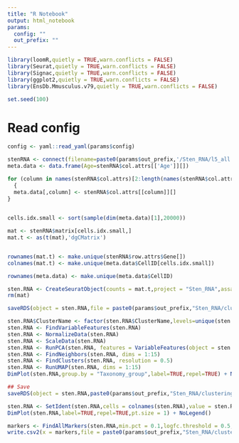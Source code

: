 ```yaml
---
title: "R Notebook"
output: html_notebook
params:
  config: ""
  out_prefix: ""
---
```




```r
library(loomR,quietly = TRUE,warn.conflicts = FALSE)
library(Seurat,quietly = TRUE,warn.conflicts = FALSE)
library(Signac,quietly = TRUE,warn.conflicts = FALSE)
library(ggplot2,quietly = TRUE,warn.conflicts = FALSE)
library(EnsDb.Mmusculus.v79,quietly = TRUE,warn.conflicts = FALSE)

set.seed(100)
```


# Read config

```r
config <- yaml::read_yaml(params$config)
```

```r
stenRNA <- connect(filename=paste0(params$out_prefix,'/Sten_RNA/l5_all.loom'),mode='r+')
meta.data <- data.frame(Age=stenRNA$col.attrs[['Age']][])

for (column in names(stenRNA$col.attrs)[2:length(names(stenRNA$col.attrs))])
  {
  meta.data[,column] <- stenRNA$col.attrs[[column]][]
}
  
```

```r
cells.idx.small <- sort(sample(dim(meta.data)[1],20000))

mat <- stenRNA$matrix[cells.idx.small,]
mat.t <- as(t(mat),'dgCMatrix')


rownames(mat.t) <- make.unique(stenRNA$row.attrs$Gene[])
colnames(mat.t) <- make.unique(meta.data$CellID[cells.idx.small])

rownames(meta.data) <- make.unique(meta.data$CellID)

sten.RNA <- CreateSeuratObject(counts = mat.t,project = "Sten_RNA",assay = "RNA",meta.data = meta.data[cells.idx.small,])
rm(mat)
```

```r
saveRDS(object = sten.RNA,file = paste0(params$out_prefix,"Sten_RNA/clustering/sten_RNA_temp.Rds"))
```


```r
sten.RNA$ClusterName <- factor(sten.RNA$ClusterName,levels=unique(sten.RNA$ClusterName))
sten.RNA <- FindVariableFeatures(sten.RNA)
sten.RNA <- NormalizeData(sten.RNA)
sten.RNA <- ScaleData(sten.RNA)
sten.RNA <- RunPCA(sten.RNA, features = VariableFeatures(object = sten.RNA))
sten.RNA <- FindNeighbors(sten.RNA, dims = 1:15)
sten.RNA <- FindClusters(sten.RNA, resolution = 0.5)
sten.RNA <- RunUMAP(sten.RNA, dims = 1:15)
DimPlot(sten.RNA,group.by = "Taxonomy_group",label=TRUE,repel=TRUE) + NoLegend()

## Save
saveRDS(object = sten.RNA,paste0(params$out_prefix,"Sten_RNA/clustering/01.clustering_20000cells.Rds"))
```


```r
sten.RNA <- SetIdent(sten.RNA,cells = colnames(sten.RNA),value = sten.RNA$TaxonomyRank4)
DimPlot(sten.RNA,label=TRUE,repel=TRUE,pt.size = 1) + NoLegend()
```


```r
markers <- FindAllMarkers(sten.RNA,min.pct = 0.1,logfc.threshold = 0.5,only.pos = TRUE)
write.csv2(x = markers,file = paste0(params$out_prefix,"Sten_RNA/clustering/sten_RNA_markers.csv"))
```






















